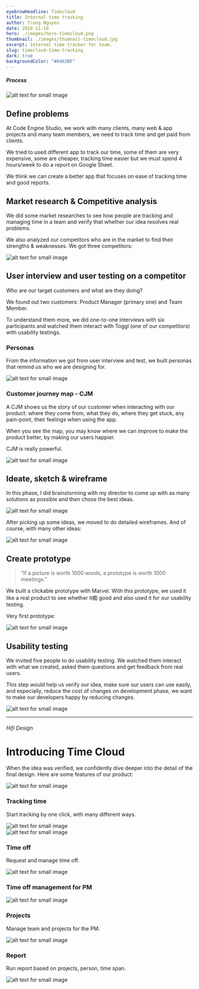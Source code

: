 ```yaml
---
eyebrowHeadline: Timecloud
title: Internal time tracking
author: Trong Nguyen
date: 2018-11-10
hero: ./images/hero-timecloud.png
thumbnail: ./images/thumnail-timecloud.jpg
excerpt: Internal time tracker for team.
slug: timecloud-time-tracking
dark: true
backgroundColor: "#0462BF"
---
```


##### Process
<div class="Image__Small">
  <img src="./images/timecloud-process.jpg" alt="alt text for small image" />
</div>

## Define problems
At Code Engine Studio, we work with many clients, many web & app projects and many team members, we need to track time and get paid from clients.

We tried to used different app to track our time, some of them are very expensive, some are cheaper, tracking time easier but we must spend 4 hours/week to do a report on Google Sheet.

We think we can create a better app that focuses on ease of tracking time and good reports.


## Market research & Competitive analysis
We did some market researches to see how people are tracking and managing time in a team and verify that whether our idea resolves real problems.

We also analyzed our competitors who are in the market to find their strengths & weaknesses. We got three competitors:

<div class="Image__Small">
  <img src="./images/timecloud-market-reaserch.jpg" alt="alt text for small image" />
</div>

## User interview and user testing on a competitor
Who are our target customers and what are they doing?

We found out two customers: Product Manager (primary one) and Team Member.

To understand them more, we did one-to-one interviews with six participants and watched them interact with Toggl (one of our competitors) with usability testings.

### Personas

From the information we got from user interview and test, we built personas that remind us who we are designing for.

<div class="Image__Medium">
  <img src="./images/timecloud-personas.jpg" alt="alt text for small image" />
</div>

### Customer journey map - CJM

A CJM shows us the story of our customer when interacting with our product: where they come from, what they do, where they get stuck, any pain-point, their feelings when using the app.

When you see the map, you may know where we can improve to make the product better, by making our users happier.

CJM is really powerful.

<div class="Image__Small">
  <img src="./images/timecloud-cjm.jpg?=1" alt="alt text for small image" />
</div>

## Ideate, sketch & wireframe

In this phase, I did brainstorming with my director to come up with as many solutions as possible and then chose the best ideas.

<div class="Image__Small">
  <img src="./images/timecloud-wireframe.jpg" alt="alt text for small image" />
</div>

After picking up some ideas, we moved to do detailed wireframes. And of course, with many other ideas:

<div class="Image__Small">
  <img src="./images/timecloud-wireframe-evolution.jpg" alt="alt text for small image" />
</div>

## Create prototype
> “If a picture is worth 1000 words, a prototype is worth 1000 meetings.”  

We built a clickable prototype with Marvel. With this prototype, we used it like a real product to see whether it痴 good and also used it for our usability testing.

Very first prototype:

<div class="Image__Small">
  <img src="./images/web-gifbrewery.gif" alt="alt text for small image" />
</div>

## Usability testing

We invited five people to do usability testing. We watched them interact with what we created, asked them questions and get feedback from real users.

This step would help us verify our idea, make sure our users can use easily, and especially, reduce the cost of changes on development phase, we want to make our developers happy by reducing changes.

<div class="Image__Small">
  <img src="./images/timecloud-user-testing.jpg?=1" alt="alt text for small image" />
</div>

- - - -

###### Hifi Design

# Introducing Time Cloud
When the idea was verified, we confidently dive deeper into the detail of the final design. Here are some features of our product:

<div class="Image__Medium">
  <img src="./images/timecloud-intro-1.png" alt="alt text for small image" />
</div>

### Tracking time

Start tracking by one click, with many different ways.

<div class="Image__Small">
  <img src="./images/TrackTime.gif" alt="alt text for small image" />
</div>

<div class="Image__Medium">
  <img src="./images/timecloud-intro-2.png" alt="alt text for small image" />
</div>

### Time off

Request and manage time off.

<div class="Image__Large">
  <img src="./images/timecloud-intro-3.png" alt="alt text for small image" />
</div>


### Time off management for PM

<div class="Image__Large">
  <img src="./images/timecloud-intro-4.png" alt="alt text for small image" />
</div>

### Projects

Manage team and projects for the PM.

<div class="Image__Large">
  <img src="./images/timecloud-intro-5.png" alt="alt text for small image" />
</div>

### Report

Run report based on projects, person, time span.

<div class="Image__Large">
  <img src="./images/timecloud-intro-6.png" alt="alt text for small image" />
</div>

